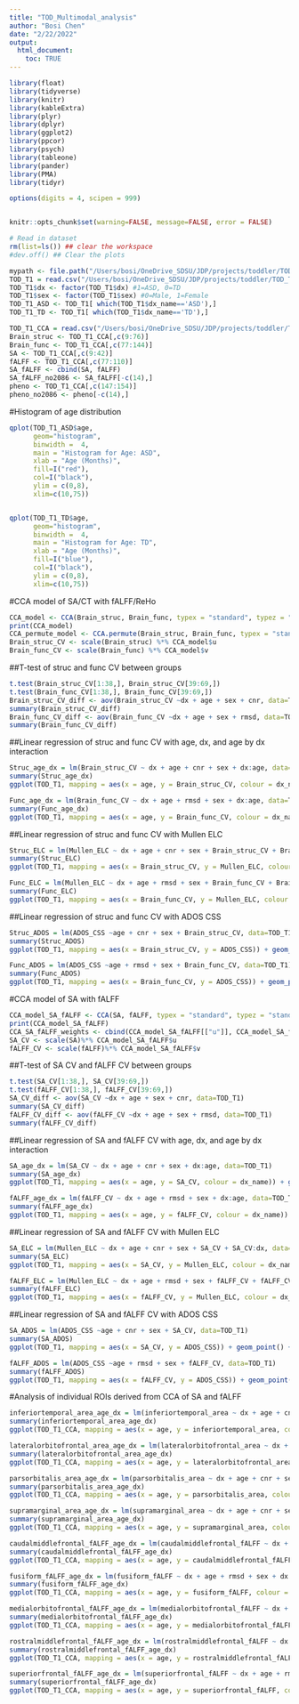 ```yaml
---
title: "TOD_Multimodal_analysis"
author: "Bosi Chen"
date: "2/22/2022"
output: 
  html_document:
    toc: TRUE
---
```


```r

library(float)
library(tidyverse)
library(knitr)
library(kableExtra)
library(plyr)
library(dplyr)
library(ggplot2)
library(ppcor)
library(psych)
library(tableone)
library(pander)
library(PMA)
library(tidyr)

options(digits = 4, scipen = 999)


knitr::opts_chunk$set(warning=FALSE, message=FALSE, error = FALSE)
```

```r
# Read in dataset
rm(list=ls()) ## clear the workspace
#dev.off() ## Clear the plots

mypath <- file.path("/Users/bosi/OneDrive_SDSU/JDP/projects/toddler/TOD_T1_ASD")
TOD_T1 = read.csv("/Users/bosi/OneDrive_SDSU/JDP/projects/toddler/TOD_T1_ASD/TOD_T1_Rdata.csv", na.strings = c("", "NA"), header = TRUE)
TOD_T1$dx <- factor(TOD_T1$dx) #1=ASD, 0=TD
TOD_T1$sex <- factor(TOD_T1$sex) #0=Male, 1=Female
TOD_T1_ASD <- TOD_T1[ which(TOD_T1$dx_name=='ASD'),]
TOD_T1_TD <- TOD_T1[ which(TOD_T1$dx_name=='TD'),]

TOD_T1_CCA = read.csv("/Users/bosi/OneDrive_SDSU/JDP/projects/toddler/TOD_T1_ASD/analysis/TOD_T1_aparc_CCA.csv", na.strings = c("", "NA"), header = TRUE)
Brain_struc <- TOD_T1_CCA[,c(9:76)]
Brain_func <- TOD_T1_CCA[,c(77:144)]
SA <- TOD_T1_CCA[,c(9:42)]
fALFF <- TOD_T1_CCA[,c(77:110)]
SA_fALFF <- cbind(SA, fALFF)
SA_fALFF_no2086 <- SA_fALFF[-c(14),]
pheno <- TOD_T1_CCA[,c(147:154)]
pheno_no2086 <- pheno[-c(14),]
```

#Histogram of age distribution 
```r

qplot(TOD_T1_ASD$age,
      geom="histogram",
      binwidth =  4,  
      main = "Histogram for Age: ASD", 
      xlab = "Age (Months)",  
      fill=I("red"), 
      col=I("black"),
      ylim = c(0,8),
      xlim=c(10,75))


qplot(TOD_T1_TD$age,
      geom="histogram",
      binwidth =  4,  
      main = "Histogram for Age: TD", 
      xlab = "Age (Months)",  
      fill=I("blue"), 
      col=I("black"),
      ylim = c(0,8),
      xlim=c(10,75))
```

#CCA model of SA/CT with fALFF/ReHo 
```r
CCA_model <- CCA(Brain_struc, Brain_func, typex = "standard", typez = "standard", K = 1, niter = 15, trace = TRUE, standardize = TRUE)
print(CCA_model)
CCA_permute_model <- CCA.permute(Brain_struc, Brain_func, typex = "standard", typez = "standard", niter = 15, trace = TRUE, nperms = 25, standardize = TRUE)
Brain_struc_CV <- scale(Brain_struc) %*% CCA_model$u
Brain_func_CV <- scale(Brain_func) %*% CCA_model$v
```

##T-test of struc and func CV between groups
```r
t.test(Brain_struc_CV[1:38,], Brain_struc_CV[39:69,])
t.test(Brain_func_CV[1:38,], Brain_func_CV[39:69,])
Brain_struc_CV_diff <- aov(Brain_struc_CV ~dx + age + sex + cnr, data=TOD_T1)
summary(Brain_struc_CV_diff)
Brain_func_CV_diff <- aov(Brain_func_CV ~dx + age + sex + rmsd, data=TOD_T1)
summary(Brain_func_CV_diff)
```

##Linear regression of struc and func CV with age, dx, and age by dx interaction 
```r
Struc_age_dx = lm(Brain_struc_CV ~ dx + age + cnr + sex + dx:age, data=TOD_T1)
summary(Struc_age_dx)
ggplot(TOD_T1, mapping = aes(x = age, y = Brain_struc_CV, colour = dx_name)) + geom_point() + geom_smooth(method='lm', formula = y~x) + theme_bw()

Func_age_dx = lm(Brain_func_CV ~ dx + age + rmsd + sex + dx:age, data=TOD_T1)
summary(Func_age_dx)
ggplot(TOD_T1, mapping = aes(x = age, y = Brain_func_CV, colour = dx_name)) + geom_point() + geom_smooth(method='lm', formula = y~x) + theme_bw()
```

##Linear regression of struc and func CV with Mullen ELC 
```r
Struc_ELC = lm(Mullen_ELC ~ dx + age + cnr + sex + Brain_struc_CV + Brain_struc_CV:dx, data=TOD_T1)
summary(Struc_ELC)
ggplot(TOD_T1, mapping = aes(x = Brain_struc_CV, y = Mullen_ELC, colour = dx_name)) + geom_point() + geom_smooth(method='lm', formula = y~x) + theme_bw()

Func_ELC = lm(Mullen_ELC ~ dx + age + rmsd + sex + Brain_func_CV + Brain_func_CV:dx, data=TOD_T1)
summary(Func_ELC)
ggplot(TOD_T1, mapping = aes(x = Brain_func_CV, y = Mullen_ELC, colour = dx_name)) + geom_point() + geom_smooth(method='lm', formula = y~x) + theme_bw()
```

##Linear regression of struc and func CV with ADOS CSS
```r
Struc_ADOS = lm(ADOS_CSS ~age + cnr + sex + Brain_struc_CV, data=TOD_T1)
summary(Struc_ADOS)
ggplot(TOD_T1, mapping = aes(x = Brain_struc_CV, y = ADOS_CSS)) + geom_point() + geom_smooth(method='lm', formula = y~x) + theme_bw()

Func_ADOS = lm(ADOS_CSS ~age + rmsd + sex + Brain_func_CV, data=TOD_T1)
summary(Func_ADOS)
ggplot(TOD_T1, mapping = aes(x = Brain_func_CV, y = ADOS_CSS)) + geom_point() + geom_smooth(method='lm', formula = y~x) + theme_bw()
```

#CCA model of SA with fALFF 
```r
CCA_model_SA_fALFF <- CCA(SA, fALFF, typex = "standard", typez = "standard", K = 1, niter = 15, trace = TRUE, standardize = TRUE)
print(CCA_model_SA_fALFF)
CCA_SA_fALFF_weights <- cbind(CCA_model_SA_fALFF[["u"]], CCA_model_SA_fALFF[["v"]])
SA_CV <- scale(SA)%*% CCA_model_SA_fALFF$u
fALFF_CV <- scale(fALFF)%*% CCA_model_SA_fALFF$v
```

##T-test of SA CV and fALFF CV between groups
```r
t.test(SA_CV[1:38,], SA_CV[39:69,])
t.test(fALFF_CV[1:38,], fALFF_CV[39:69,])
SA_CV_diff <- aov(SA_CV ~dx + age + sex + cnr, data=TOD_T1)
summary(SA_CV_diff)
fALFF_CV_diff <- aov(fALFF_CV ~dx + age + sex + rmsd, data=TOD_T1)
summary(fALFF_CV_diff)
```

##Linear regression of SA and fALFF CV with age, dx, and age by dx interaction 
```r
SA_age_dx = lm(SA_CV ~ dx + age + cnr + sex + dx:age, data=TOD_T1)
summary(SA_age_dx)
ggplot(TOD_T1, mapping = aes(x = age, y = SA_CV, colour = dx_name)) + geom_point() + geom_smooth(method='lm', formula = y~x) + theme_bw()

fALFF_age_dx = lm(fALFF_CV ~ dx + age + rmsd + sex + dx:age, data=TOD_T1)
summary(fALFF_age_dx)
ggplot(TOD_T1, mapping = aes(x = age, y = fALFF_CV, colour = dx_name)) + geom_point() + geom_smooth(method='lm', formula = y~x) + theme_bw()
```

##Linear regression of SA and fALFF CV with Mullen ELC 
```r
SA_ELC = lm(Mullen_ELC ~ dx + age + cnr + sex + SA_CV + SA_CV:dx, data=TOD_T1)
summary(SA_ELC)
ggplot(TOD_T1, mapping = aes(x = SA_CV, y = Mullen_ELC, colour = dx_name)) + geom_point() + geom_smooth(method='lm', formula = y~x) + theme_bw()

fALFF_ELC = lm(Mullen_ELC ~ dx + age + rmsd + sex + fALFF_CV + fALFF_CV:dx, data=TOD_T1)
summary(fALFF_ELC)
ggplot(TOD_T1, mapping = aes(x = fALFF_CV, y = Mullen_ELC, colour = dx_name)) + geom_point() + geom_smooth(method='lm', formula = y~x) + theme_bw()
```

##Linear regression of SA and fALFF CV with ADOS CSS
```r
SA_ADOS = lm(ADOS_CSS ~age + cnr + sex + SA_CV, data=TOD_T1)
summary(SA_ADOS)
ggplot(TOD_T1, mapping = aes(x = SA_CV, y = ADOS_CSS)) + geom_point() + geom_smooth(method='lm', formula = y~x) + theme_bw()

fALFF_ADOS = lm(ADOS_CSS ~age + rmsd + sex + fALFF_CV, data=TOD_T1)
summary(fALFF_ADOS)
ggplot(TOD_T1, mapping = aes(x = fALFF_CV, y = ADOS_CSS)) + geom_point() + geom_smooth(method='lm', formula = y~x) + theme_bw()
```

#Analysis of individual ROIs derived from CCA of SA and fALFF 
```r
inferiortemporal_area_age_dx = lm(inferiortemporal_area ~ dx + age + cnr + sex + dx:age, data=TOD_T1_CCA)
summary(inferiortemporal_area_age_dx)
ggplot(TOD_T1_CCA, mapping = aes(x = age, y = inferiortemporal_area, colour = dx_name)) + geom_point() + geom_smooth(method='lm', formula = y~x) + theme_bw()

lateralorbitofrontal_area_age_dx = lm(lateralorbitofrontal_area ~ dx + age + cnr + sex + dx:age, data=TOD_T1_CCA)
summary(lateralorbitofrontal_area_age_dx)
ggplot(TOD_T1_CCA, mapping = aes(x = age, y = lateralorbitofrontal_area, colour = dx_name)) + geom_point() + geom_smooth(method='lm', formula = y~x) + theme_bw()

parsorbitalis_area_age_dx = lm(parsorbitalis_area ~ dx + age + cnr + sex + dx:age, data=TOD_T1_CCA)
summary(parsorbitalis_area_age_dx)
ggplot(TOD_T1_CCA, mapping = aes(x = age, y = parsorbitalis_area, colour = dx_name)) + geom_point() + geom_smooth(method='lm', formula = y~x) + theme_bw()

supramarginal_area_age_dx = lm(supramarginal_area ~ dx + age + cnr + sex + dx:age, data=TOD_T1_CCA)
summary(supramarginal_area_age_dx)
ggplot(TOD_T1_CCA, mapping = aes(x = age, y = supramarginal_area, colour = dx_name)) + geom_point() + geom_smooth(method='lm', formula = y~x) + theme_bw()

caudalmiddlefrontal_fALFF_age_dx = lm(caudalmiddlefrontal_fALFF ~ dx + age + rmsd + sex + dx:age, data=TOD_T1_CCA)
summary(caudalmiddlefrontal_fALFF_age_dx)
ggplot(TOD_T1_CCA, mapping = aes(x = age, y = caudalmiddlefrontal_fALFF, colour = dx_name)) + geom_point() + geom_smooth(method='lm', formula = y~x) + theme_bw()

fusiform_fALFF_age_dx = lm(fusiform_fALFF ~ dx + age + rmsd + sex + dx:age, data=TOD_T1_CCA)
summary(fusiform_fALFF_age_dx)
ggplot(TOD_T1_CCA, mapping = aes(x = age, y = fusiform_fALFF, colour = dx_name)) + geom_point() + geom_smooth(method='lm', formula = y~x) + theme_bw()

medialorbitofrontal_fALFF_age_dx = lm(medialorbitofrontal_fALFF ~ dx + age + rmsd + sex + dx:age, data=TOD_T1_CCA)
summary(medialorbitofrontal_fALFF_age_dx)
ggplot(TOD_T1_CCA, mapping = aes(x = age, y = medialorbitofrontal_fALFF, colour = dx_name)) + geom_point() + geom_smooth(method='lm', formula = y~x) + theme_bw()

rostralmiddlefrontal_fALFF_age_dx = lm(rostralmiddlefrontal_fALFF ~ dx + age + rmsd + sex + dx:age, data=TOD_T1_CCA)
summary(rostralmiddlefrontal_fALFF_age_dx)
ggplot(TOD_T1_CCA, mapping = aes(x = age, y = rostralmiddlefrontal_fALFF, colour = dx_name)) + geom_point() + geom_smooth(method='lm', formula = y~x) + theme_bw()

superiorfrontal_fALFF_age_dx = lm(superiorfrontal_fALFF ~ dx + age + rmsd + sex + dx:age, data=TOD_T1_CCA)
summary(superiorfrontal_fALFF_age_dx)
ggplot(TOD_T1_CCA, mapping = aes(x = age, y = superiorfrontal_fALFF, colour = dx_name)) + geom_point() + geom_smooth(method='lm', formula = y~x) + theme_bw()
```
